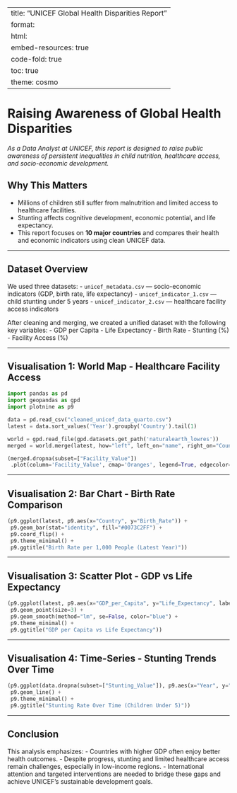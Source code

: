 
---
title: "UNICEF Global Health Disparities Report"
format:
  html:
    embed-resources: true
    code-fold: true
    toc: true
    theme: cosmo
---

# **Raising Awareness of Global Health Disparities**
_As a Data Analyst at UNICEF, this report is designed to raise public awareness of persistent inequalities in child nutrition, healthcare access, and socio-economic development._

## **Why This Matters**
- Millions of children still suffer from malnutrition and limited access to healthcare facilities.
- Stunting affects cognitive development, economic potential, and life expectancy.
- This report focuses on **10 major countries** and compares their health and economic indicators using clean UNICEF data.

---

## **Dataset Overview**

We used three datasets:
- `unicef_metadata.csv` — socio-economic indicators (GDP, birth rate, life expectancy)
- `unicef_indicator_1.csv` — child stunting under 5 years
- `unicef_indicator_2.csv` — healthcare facility access indicators

After cleaning and merging, we created a unified dataset with the following key variables:
- GDP per Capita
- Life Expectancy
- Birth Rate
- Stunting (%)
- Facility Access (%)

---

## **Visualisation 1: World Map - Healthcare Facility Access**

```python
import pandas as pd
import geopandas as gpd
import plotnine as p9

data = pd.read_csv("cleaned_unicef_data_quarto.csv")
latest = data.sort_values('Year').groupby('Country').tail(1)

world = gpd.read_file(gpd.datasets.get_path('naturalearth_lowres'))
merged = world.merge(latest, how="left", left_on="name", right_on="Country")

(merged.dropna(subset=["Facility_Value"])
 .plot(column='Facility_Value', cmap='Oranges', legend=True, edgecolor='black', figsize=(12,6)))
```

---

## **Visualisation 2: Bar Chart - Birth Rate Comparison**

```python
(p9.ggplot(latest, p9.aes(x="Country", y="Birth_Rate")) +
 p9.geom_bar(stat="identity", fill="#0073C2FF") +
 p9.coord_flip() +
 p9.theme_minimal() +
 p9.ggtitle("Birth Rate per 1,000 People (Latest Year)"))
```

---

## **Visualisation 3: Scatter Plot - GDP vs Life Expectancy**

```python
(p9.ggplot(latest, p9.aes(x="GDP_per_Capita", y="Life_Expectancy", label="Country")) +
 p9.geom_point(size=3) +
 p9.geom_smooth(method="lm", se=False, color="blue") +
 p9.theme_minimal() +
 p9.ggtitle("GDP per Capita vs Life Expectancy"))
```

---

## **Visualisation 4: Time-Series - Stunting Trends Over Time**

```python
(p9.ggplot(data.dropna(subset=["Stunting_Value"]), p9.aes(x="Year", y="Stunting_Value", color="Country")) +
 p9.geom_line() +
 p9.theme_minimal() +
 p9.ggtitle("Stunting Rate Over Time (Children Under 5)"))
```

---

## **Conclusion**

This analysis emphasizes:
- Countries with higher GDP often enjoy better health outcomes.
- Despite progress, stunting and limited healthcare access remain challenges, especially in low-income regions.
- International attention and targeted interventions are needed to bridge these gaps and achieve UNICEF’s sustainable development goals.


